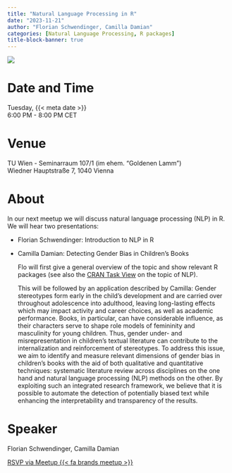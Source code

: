 ```yaml
---
title: "Natural Language Processing in R"
date: "2023-11-21"
author: "Florian Schwendinger, Camilla Damian"
categories: [Natural Language Processing, R packages]
title-block-banner: true
---
```


![](202311.png){fig-alt="Flyer for the R-Ladies Vienna November 2023 event. All information described is available in the main text below."}

# Date and Time

Tuesday, {{< meta date >}}  
6:00 PM - 8:00 PM CET

# Venue

TU Wien - Seminarraum 107/1 (im ehem. "Goldenen Lamm")  
Wiedner Hauptstraße 7, 1040 Vienna

# About

In our next meetup we will discuss natural language processing (NLP) in R. We will hear two presentations:

-   Florian Schwendinger: Introduction to NLP in R

-   Camilla Damian: Detecting Gender Bias in Children's Books

    Flo will first give a general overview of the topic and show relevant R packages (see also the [CRAN Task View](https://cran.r-project.org/web/views/NaturalLanguageProcessing.html) on the topic of NLP).

    This will be followed by an application described by Camilla: Gender stereotypes form early in the child’s development and are carried over throughout adolescence into adulthood, leaving long-lasting effects which may impact activity and career choices, as well as academic performance. Books, in particular, can have considerable influence, as their characters serve to shape role models of femininity and masculinity for young children. Thus, gender under- and misrepresentation in children’s textual literature can contribute to the internalization and reinforcement of stereotypes. To address this issue, we aim to identify and measure relevant dimensions of gender bias in children’s books with the aid of both qualitative and quantitative techniques: systematic literature review across disciplines on the one hand and natural language processing (NLP) methods on the other. By exploiting such an integrated research framework, we believe that it is possible to automate the detection of potentially biased text while enhancing the interpretability and transparency of the results.
    
# Speaker

Florian Schwendinger, Camilla Damian


[RSVP via Meetup {{< fa brands meetup >}}](https://www.meetup.com/rladies-vienna/events/297374418){.btn .btn-outline-primary .rsvp}

